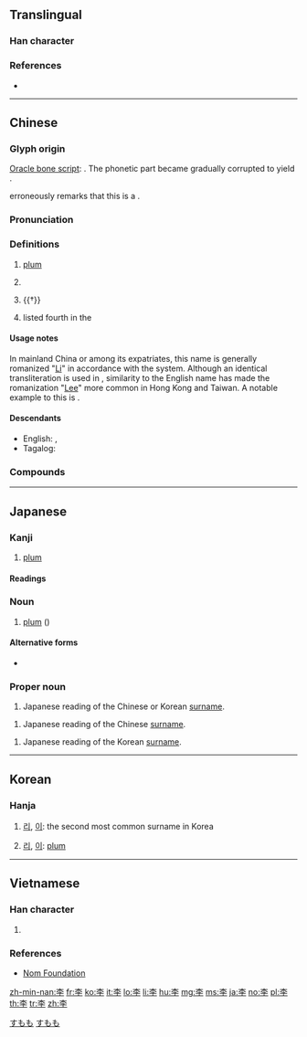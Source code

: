 {{character info/new}}
{{also|季}}

==Translingual==

===Han character===
{{Han char|rn=75|rad=木|as=03|sn=7|four=40407|canj=DND|ids=⿱木子}}

===References===
* {{Han ref|kx=0511.110|dkj=14459|dj=0895.090|hdz=21162.080|uh=674E|ud=26446|bh=A7F5|bd=42997}}

----

==Chinese==
{{zh-forms}}

===Glyph origin===
{{Han etym}}
[[oracle bone script|Oracle bone script]]: {{Han compound|來|子|ls=psc|c1=p|c2=s|t1=fruit}}. The phonetic part {{lang|zh|來}} became gradually corrupted to yield {{zh-l|*木|tree}}.

''{{w|Shuowen}}'' erroneously remarks that this is a {{Han compound|木|子|c1=s|c2=p|t1=tree|ls=psc|nocap=1}}.

===Pronunciation===
{{zh-pron
|m=lǐ
|c=lei5
|h=pfs=lí
|md=lī
|mn=lí
|w=3li
|mc=y
|oc=y
|cat=n,pn
}}

===Definitions===
{{zh-hanzi}}

# [[plum]] {{gloss|[[tree]] and [[fruit]]}}
# {{lb|zh|astronomy}} {{w|Zeta Virginis}}
# {{†}} {{zh-alt-form|理|[[judge]]; [[justice]]}}
# {{surname|lang=zh|dot=,}} listed fourth in the ''{{w|Baijiaxing}}''

====Usage notes====
In mainland China or among its expatriates, this name is generally romanized "[[Li]]" in accordance with the {{w|Hanyu Pinyin}} system. Although an identical transliteration is used in {{w|Wade-Giles}}, similarity to the English name has made the romanization "[[Lee]]" more common in Hong Kong and Taiwan. A notable example to this is {{w|Bruce Lee}}.

====Descendants====
* English: {{l|en|Li}}, {{l|en|Lee}}
* Tagalog: {{q|from Hokkien}} {{l|tl|Sy}}

===Compounds===
{{zh-der|張王李趙|僵李代桃|夭桃穠李|呼張喚李|小李|張冠李戴|張三李四|公門桃李|夭桃襛李|凡桃俗李|桃李門牆|桃李之教|方桃譬李|李廣難封|歐李|正冠李下|桃來李答|桃李|李代桃僵|李唐|李子|浮瓜沉李|沉李浮瓜|李劉馬夏|瓜李之嫌|投桃報李|檇李|李下|濃桃豔李|李廣射虎|李膺門|桃李滿門|牛李黨爭|李下無蹊|李爾王|桃李爭妍|李杜|李郭同舟|李耳|李靖|李思訓碑|李下瓜田|瓜田李下|桃李爭輝|比張比李|苦李|色豔桃李|鐵拐李|賣李鑽核|豔如桃李|行李箱|道傍李|郁李|門牆桃李|行李|行李袋|道傍苦李}}

----

==Japanese==

===Kanji===
{{ja-kanji|grade=n|rs=木03}}

# [[plum]]

====Readings====
{{ja-readings
|goon=[[り]] (ri)
|kanon=[[り]] (ri)
|kun=[[すもも]] (sumomo)
|nanori=[[もも]] (momo), [[い]] (i)
}}

===Noun===
{{ja-noun|すもも}}

# [[plum]] ({{taxlink|Prunus salicina|species|noshow=1}})

====Alternative forms====
* {{ja-l|酸桃}}

===Proper noun===
{{ja-pos|リ|proper|り}}

# Japanese reading of the Chinese or Korean [[surname]].

{{ja-pos|リー|proper|りい}}

# Japanese reading of the Chinese [[surname]].

{{ja-pos|イ|proper|い}}

# Japanese reading of the Korean [[surname]].

[[Category:ja:Foods|すもも]]
[[Category:ja:Fruits|すもも]]

----

==Korean==

===Hanja===
{{ko-hanja|hangeul=[[리]], [[이]]|eumhun=[[자두]](Jadu)|rv=[[Lee]], (NK) [[ri]], [[Rhee]], (SK) [[i]], [[I]]|mr=(NK) ri, (SK) i, Yi|y=(NK) li, (SK) i}}

# {{lb|ko|North Korea}} [[리]], {{lb|ko|South Korea}} [[이]]: the second most common surname in Korea
# {{lb|ko|North Korea}} [[리]], {{lb|ko|South Korea}} [[이]]: [[plum]]

----

==Vietnamese==

===Han character===
{{vi-hantu|lí|rs=木03}}

# {{defn|lang=vi|sort=木03}}

===References===
* [http://nomfoundation.org/common/nom_details.php?codepoint=674e Nom Foundation]

[[zh-min-nan:李]]
[[fr:李]]
[[ko:李]]
[[it:李]]
[[lo:李]]
[[li:李]]
[[hu:李]]
[[mg:李]]
[[ms:李]]
[[ja:李]]
[[no:李]]
[[pl:李]]
[[th:李]]
[[tr:李]]
[[zh:李]]